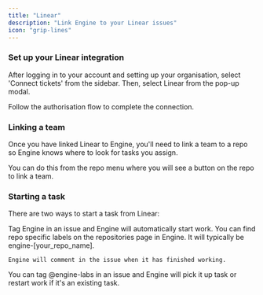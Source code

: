 ```yaml
---
title: "Linear"
description: "Link Engine to your Linear issues"
icon: "grip-lines"
---
```


### **Set up your Linear integration**

After logging in to your account and setting up your organisation, select 'Connect tickets' from the sidebar. Then, select Linear from the pop-up modal.

Follow the authorisation flow to complete the connection.

### **Linking a team**

Once you have linked Linear to Engine, you'll need to link a team to a repo so Engine knows where to look for tasks you assign.

You can do this from the repo menu where you will see a button on the repo to link a team.

### **Starting a task**

There are two ways to start a task from Linear:

<AccordionGroup>
  <Accordion title="Tag Engine" icon="tag">
    Tag Engine in an issue and Engine will automatically start work. You can find repo specific labels on the repositories page in Engine. It will typically be engine-[your_repo_name].

    Engine will comment in the issue when it has finished working.
  </Accordion>
  <Accordion title="@engine-labs" icon="at">
    You can tag @engine-labs in an issue and Engine will pick it up task or restart work if it's an existing task.
  </Accordion>
</AccordionGroup>